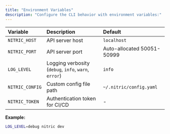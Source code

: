 ```yaml
---
title: "Environment Variables"
description: "Configure the CLI behavior with environment variables:"
---
```


| Variable        | Description                                          | Default                    |
| :-------------- | :--------------------------------------------------- | :------------------------- |
| `NITRIC_HOST`   | API server host                                      | `localhost`                |
| `NITRIC_PORT`   | API server port                                      | Auto-allocated 50051-50999 |
| `LOG_LEVEL`     | Logging verbosity (`debug`, `info`, `warn`, `error`) | `info`                     |
| `NITRIC_CONFIG` | Custom config file path                              | `~/.nitric/config.yaml`    |
| `NITRIC_TOKEN`  | Authentication token for CI/CD                       | -                          |

**Example:**

```bash
LOG_LEVEL=debug nitric dev
```